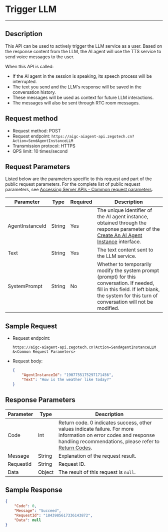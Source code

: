 # Trigger LLM

---

## Description

This API can be used to actively trigger the LLM service as a user. Based on the response content from the LLM, the AI agent will use the TTS service to send voice messages to the user.

When this API is called:
- If the AI agent in the session is speaking, its speech process will be interrupted.
- The text you send and the LLM's response will be saved in the conversation history.
- These messages will be used as context for future LLM interactions.
- The messages will also be sent through RTC room messages.

## Request method

- Request method: POST
- Request endpoint: `https://aigc-aiagent-api.zegotech.cn?Action=SendAgentInstanceLLM`
- Transmission protocol: HTTPS
- QPS limit: 10 times/second

## Request Parameters

Listed below are the parameters specific to this request and part of the public request parameters. For the complete list of public request parameters, see [Accessing Server APIs - Common request parameters](./../Accessing%20Server%20APIs.mdx#common-request-parameters).

| Parameter             | Type    | Required | Description                                                         |
|----------------------|---------|----------|---------------------------------------------------------------------|
| AgentInstanceId      | String  | Yes      | The unique identifier of the AI agent instance, obtained through the response parameter of the [Create An AI Agent Instance](./Create%20Agent%20instance.mdx) interface. |
| Text                | String  | Yes      | The text content sent to the LLM service.                           |
| SystemPrompt        | String  | No       | Whether to temporarily modify the system prompt (prompt) for this conversation. If needed, fill in this field. If left blank, the system for this turn of conversation will not be modified. |

## Sample Request

- Request endpoint:

    ```https
    https://aigc-aiagent-api.zegotech.cn?Action=SendAgentInstanceLLM
    &<Common Request Parameters>
    ```

- Request body:
    ```json
    {
        "AgentInstanceId": "1907755175297171456",
        "Text": "How is the weather like today?"
    }
    ```

## Response Parameters

| Parameter | Type | Description |
|-----------|------|-------------|
| Code | Int | Return code. 0 indicates success, other values indicate failure. For more information on error codes and response handling recommendations, please refer to [Return Codes](./../Return%20codes.mdx). |
| Message | String | Explanation of the request result. |
| RequestId | String | Request ID. |
| Data | Object | The result of this request is `null`. |

## Sample Response

```json
{
    "Code": 0,
    "Message": "Succeed",
    "RequestId": "1843985617336143872",
    "Data": null
}
```

